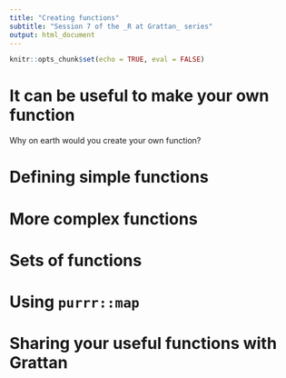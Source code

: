 ```yaml
---
title: "Creating functions"
subtitle: "Session 7 of the _R at Grattan_ series"
output: html_document
---
```


```r
knitr::opts_chunk$set(echo = TRUE, eval = FALSE)
```

# It can be useful to make your own function

Why on earth would you create your own function?

# Defining simple functions


# More complex functions

# Sets of functions

# Using `purrr::map`

# Sharing your useful functions with Grattan
